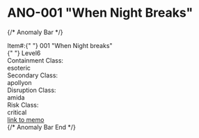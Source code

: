 # ANO-001 "When Night Breaks"

{/* Anomaly Bar */}
<div
  id="id-anom-bar"
  className="anom-bar-container item-001 clear-6 esoteric apollyon amida critical {$american}"
>
  <div className="anom-bar">
    <div className="top-box">
      <div className="top-left-box">
        <span className="item">Item#:</span>{" "}
        <span className="number" id="itemnumber">
          001 "When Night breaks"
        </span>
      </div>
      <div className="top-center-box">
        <div className="bar-one" />
        <div className="bar-two" />
        <div className="bar-three" />
        <div className="bar-four" />
        <div className="bar-five" />
        <div className="bar-six" />
      </div>
      <div className="top-right-box">
        <div className="level" id="clearence-level">
          {" "}
          Level6
        </div>
        <div className="clearance" />
      </div>
    </div>
    <div className="bottom-box">
      <div className="text-part">
        <div className="ano-main-class">
          <div className="contain-class">
            <div className="class-category">Containment Class:</div>
            <div className="class-text" id="contain-id">
              esoteric
            </div>
          </div>
          <div className="second-class">
            <div className="class-category">Secondary Class:</div>
            <div className="class-text" id="second-id">
              apollyon
            </div>
          </div>
        </div>
        <div className="disrupt-class">
          <div className="class-category">Disruption Class:</div>
          <div className="class-text" id="disrupt-id">
            amida
          </div>
        </div>
        <div className="risk-class">
          <div className="class-category">Risk Class:</div>
          <div className="class-text" id="risk-id">
            critical
          </div>
        </div>
      </div>
      <div className="diamond-part">
        <div className="danger-diamond">
          <a href="#">link to memo</a>
          <br />
          <div className="arrows" />
          <div className="octagon" />
          <div className="quadrants">
            <div className="top-quad" />
            <div className="right-quad" />
            <div className="left-quad" />
            <div className="bottom-quad" />
          </div>
          <div className="top-icon" />
          <div className="right-icon" />
          <div className="left-icon" />
          <div className="bottom-icon" />
        </div>
      </div>
    </div>
  </div>
</div>
{/* Anomaly Bar End */}